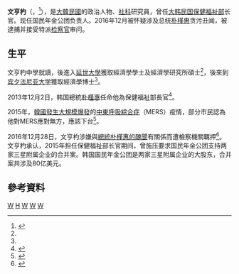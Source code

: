 {{Expand|time=2015-06-19T17:19:07+00:00}}
{{请求翻译|time=2015-06-19T17:19:07+00:00}}
{{Infobox Officeholder
| name = 文亨杓
| original_name = {{lang|ko|문형표}}<br />Moon Hyung-pyo
| image =
|office       = {{link-ko|大韓民國保健福祉部部長|대한민국의 보건복지부 장관}}
| president = [[朴槿惠|朴槿惠]]
|term_start   = 2013年12月2日
|term_end     = 2015年8月26日
|predecessor  = {{link-ko|李永燦|이영찬 (1959년)}}（代理）
|successor    = {{link-ko|鄭鎮燁|정진엽}}
| birth_date = {{birth date and age|1956|10|11}}
| birth_place = {{ROK}}[[首爾特別市|首爾特別市]]
| alma_mater = {{link-ko|首爾高等學校|서울고등학교}}<br>[[延世大學|延世大學]]
| native_place = 
| spouse = 
| marriage_date =
| children = 
| bothers = 
| religion = 
| website = 
| party = 
}}
{{Infobox Korean name
|hangul = 문형표
|hanja  = 文亨杓
|rr     = Mun Hyeong-pyo
|mr     = Mun Hyŏng-p'yo
}}
'''文亨杓'''（{{朝|諺=문형표}}，{{bd|1956年|10月11日|||catIdx=W文亨杓}}<ref name=li>{{cite web|url=http://www.mw.go.kr/front_new/sg/ssg0301vw.jsp?PAR_MENU_ID=05&MENU_ID=050302 |archiveurl=https://web.archive.org/web/20150619170302/http://www.mw.go.kr/front_new/sg/ssg0301vw.jsp?PAR_MENU_ID=05&MENU_ID=050302 |script-title=ko:소개 > 장관소개 > 장관약력 내용보기｜힘이되는 평생친구, 보건복지부 |language=ko |work= |publisher=[[大韩民国保健福祉部|大韩民国保健福祉部]] |archivedate=2015-06-19 |accessdate=2015-06-20 |deadurl=yes }}</ref>），是[[大韓民國|大韓民國]]的政治人物、[[社科|社科]]研究員，曾任[[大韩民国保健福祉部|大韩民国保健福祉部]]长官。现任国民年金公团负责人。2016年12月被怀疑涉及总统[[朴槿惠|朴槿惠]]贪污丑闻，被逮捕并接受特派[[检察官|检察官]]审问。

==生平==
文亨杓中學就讀{{link-ko|首爾高等學校|서울고등학교}}，後進入[[延世大學|延世大學]]獲取經濟學學士及經濟學研究所碩士<ref name=li/>，後來到[[宾夕法尼亚大学|宾夕法尼亚大学]]獲取經濟學博士<ref name=li/>。

2013年12月2日，韩国總統[[朴槿惠|朴槿惠]]任命他為保健福祉部長官<ref>{{cite web|url=http://news1.kr/articles/?1430956|script-title=ko:朴대통령, 황찬현·문형표·김진태 언제 임명하나|language=ko|work=|publisher=[[news1.kr|news1.kr]]|date=2013-12-01|accessdate=2015-06-20|archive-date=2017-01-09|archive-url=https://web.archive.org/web/20170109184517/http://news1.kr/articles/?1430956|dead-url=no}}</ref>。

2015年，[[2015年韓國中東呼吸綜合症爆發|韓國發生大規模爆發]]的[[中東呼吸綜合症|中東呼吸綜合症]]（MERS）疫情，部分市民認為他對MERS應對無方，應該下台<ref>{{cite web|url=http://tw.on.cc/int/bkn/cnt/news/20150616/bknint-20150616152816028-0616_17011_001.html|title=MERS：7成韓人不信政府　籲衞生部長下台|work=|publisher=[[on.cc|on.cc]]|date=2015-06-16|accessdate=2015-06-20|archive-date=2016-03-05|archive-url=https://web.archive.org/web/20160305070912/http://tw.on.cc/int/bkn/cnt/news/20150616/bknint-20150616152816028-0616_17011_001.html|dead-url=no}}</ref>。

2016年12月28日，文亨杓涉嫌與[[2016年韓國政治醜聞|總統朴槿惠的醜聞]]有關係而遭檢察機關羈押<ref>{{Cite web |url=http://m.news.sina.com.tw/article/20161228/19935710.html |title=南韓檢方羈押前衛生部長文亨杓 |access-date=2016-12-28 |archive-date=2016-12-28 |archive-url=https://web.archive.org/web/20161228124351/http://m.news.sina.com.tw/article/20161228/19935710.html |dead-url=no }}</ref>。文亨杓承认，2015年担任保健福祉部长官期间，曾施压要求国民年金公团支持两家三星附属企业的合并案。韩国国民年金公团是两家三星附属企业的大股东，合并案共涉及80亿美元。

==參考資料==
{{reflist}}

{{start box}}
{{s-gov|{{ROK}}[[韓國政府|政府]]}}
{{s-before|{{link-ko|李永燦|이영찬 (1959년)}}|代理}}
{{s-title|[[大韩民国保健福祉部|大韩民国保健福祉部]]{{link-ko|大韓民國保健福祉部部長|대한민국의 보건복지부 장관|长官}}|2013年12月2日－2015年8月26日}}
{{s-after|{{link-ko|鄭鎮燁|정진엽}}}}
{{end box}}

[[Category:首爾特別市出身人物|W]]
[[Category:文姓|H]]
[[Category:韩国学者|W]]
[[Category:賓夕法尼亞大學校友|W]]
[[Category:延世大學校友|W]]